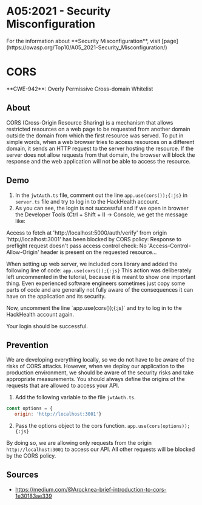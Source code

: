 
# A05:2021 -  Security Misconfiguration

<Callout type="info" emoji="ℹ️">
For the information about **Security Misconfiguration**, visit [page](https://owasp.org/Top10/A05_2021-Security_Misconfiguration/)
</Callout>

# CORS
<Callout type="warning" emoji="🔍">
  **CWE-942**: Overly Permissive Cross-domain Whitelist
</Callout>

## About
CORS (Cross-Origin Resource Sharing) is a mechanism that allows restricted resources on a web page to be requested
from another domain outside the domain from which the first resource was served.
To put in simple words, when a web browser tries to access resources on a different domain, it sends an HTTP request
to the server hosting the resource. If the server does not allow requests from that domain, the browser will block
the response and the web application will not be able to access the resource.

## Demo
1. In the `jwtAuth.ts` file, comment out the line `app.use(cors());{:js}` in `server.ts` file and try to log in to the HackHealth account.
2. As you can see, the login is not successful and if we open in browser the Developer Tools (Ctrl + Shift + I) -> Console, we get the message like:
<Callout type="error" emoji="️🚫">
    Access to fetch at 'http://localhost:5000/auth/verify' from origin 'http://localhost:3001' has been blocked by CORS
    policy:
    Response to preflight request doesn't pass access control check: No 'Access-Control-Allow-Origin' header is present
    on the requested resource...
</Callout>

When setting up web server, we included cors library and added the following line of code:
`app.use(cors());{:js}`
This action was deliberately left uncommented in the tutorial, because it is meant to show one important thing.
Even experienced software engineers sometimes just copy some parts of code and are generally not fully aware of the
consequences it can have on the application and its security.

<Callout emoji="💡">
    Now, uncomment the line `app.use(cors());{:js}` and try to log in to the HackHealth account again.
</Callout>

Your login should be successful.

## Prevention
We are developing everything locally, so we do not have to be aware of the risks of CORS attacks. However, when we deploy
our application to the production environment, we should be aware of the security risks and take appropriate measurements.
You should always define the origins of the requests that are allowed to access your API.

1. Add the following variable to the file `jwtAuth.ts`.
```js filename="jwtAuth.ts" copy showLineNumbers
const options = {
   origin: 'http://localhost:3001'}
```

2. Pass the options object to the cors function.
`app.use(cors(options));{:js}`

By doing so, we are allowing only requests from the origin `http://localhost:3001` to access our API.
All other requests will be blocked by the CORS policy.

## Sources
* https://medium.com/@Arocknea-brief-introduction-to-cors-1e30183ae339
